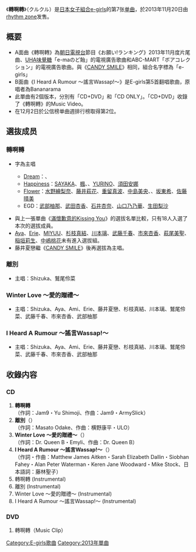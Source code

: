 {{Infobox Single
| Name           = 轉啊轉
| Cover          = 
| Artist         = [[E-girls|E-girls]]
| Album          = [[COLORFUL_POP|COLORFUL POP]]
| A-side         = 轉啊轉
| B-side         = 離別<br/>Winter Love 〜愛的贈禮〜<br/>I Heard A Rumour 〜謠言Wassap!〜
| Released       = 2013年11月20日
| Format         = [[單曲|單曲]]
| Recorded       = 2013年<br/>{{JPN}}
| Genre          = [[J-POP|J-POP]]
| Lenght         =
| Label          = [[rhythm_zone|rhythm zone]]
| Writer         = 
| Producer       = 
| Certification  = 
| Chart position = * 週間最高排名第2位<small>（[[Oricon公信榜|Oricon]]）</small>
| Last single    = [[滿懷歉意的Kissing_You|滿懷歉意的Kissing You]]<br/>（2013年）
| This single    = '''轉啊轉'''<br/>（2013年）
| Next single    = [[Diamond_Only|Diamond Only]]<br/>（2014年）
| Misc           =
}}

《'''轉啊轉'''》（クルクル）是[[日本|日本]][[女子組合|女子組合]][[e-girls|e-girls]]的第7张[[单曲|单曲]]，於2013年11月20日由[[rhythm_zone|rhythm zone]]发售。
== 概要 ==
* A面曲《轉啊轉》為[[朝日電視台|朝日電視台]]節目《お願い!ランキング》2013年11月度片尾曲、[[味覺糖|UHA味覺糖]]「e-maのど飴」的電視廣告歌曲和ABC-MART「ボアコレクション」的電視廣告歌曲。與《[[CANDY_SMILE|CANDY SMILE]]》相同，組合名字標為「e-girls」
* B面曲《I Heard A Rumour 〜謠言Wassap!〜》是E-girls第5首翻唱歌曲，原唱者為Bananarama
* 此單曲有2個版本，分別有「CD+DVD」和「CD ONLY」。「CD+DVD」收錄了《轉啊轉》的Music Video。
* 在12月2日於公信榜单曲週排行榜取得第2位。

== 選抜成员 ==
=== 轉啊轉 ===
* {{highlight|螢光|yellow}}字為主唱
** [[Dream_(日本音樂團體)|Dream]]：{{highlight|[[西田靜香|Shizuka]]|yellow}}、{{highlight|[[中島麻未|Ami]]|yellow}}
** [[Happiness_(組合)|Happiness]]：[[SAYAKA|SAYAKA]]、[[土橋楓|楓]]、{{highlight|[[藤井夏戀|藤井夏戀]]|yellow}}、[[鈴木結莉乃|YURINO]]、[[須田安娜|須田安娜]]
** [[Flower_(組合)|Flower]]：[[水野繪梨奈|水野繪梨奈]]、[[藤井萩花|藤井萩花]]、[[重留真波|重留真波]]、[[中島美央|中島美央]]、{{highlight|[[鷲尾伶菜|鷲尾伶菜]]|yellow}}、[[坂東希|坂東希]]、[[佐藤晴美|佐藤晴美]]
** EGD：[[武部柚那|武部柚那]]、[[武田杏香|武田杏香]]、[[石井杏奈|石井杏奈]]、[[山口乃乃華|山口乃乃華]]、[[生田梨沙|生田梨沙]]

* 與上一張單曲《[[滿懷歉意的Kissing_You|滿懷歉意的Kissing You]]》的選拔名單比較，只有18人入選了本次的選拔成員。
* [[高本彩|Aya]]、[[阿部繪里惠|Erie]]、[[有磯實結|MIYUU]]、[[杉枝真結|杉枝真結]]、[[川本璃|川本璃]]、[[武藤千春|武藤千春]]、[[市來杏香|市來杏香]]、[[萩尾美聖|萩尾美聖]]、[[稲垣莉生|稲垣莉生]]、[[中嶋桃花|中嶋桃花]]未有進入選拔組。
* 藤井夏戀繼《[[CANDY_SMILE|CANDY SMILE]]》後再選拔為主唱。

=== 離別 ===
* 主唱：Shizuka、鷲尾伶菜

=== Winter Love 〜愛的贈禮〜 ===
* 主唱：Shizuka、Aya、Ami、Erie、藤井夏戀、杉枝真結、川本璃、鷲尾伶菜、武藤千春、市來杏香、武部柚那

=== I Heard A Rumour 〜謠言Wassap!〜 ===
* 主唱：Shizuka、Aya、Ami、Erie、藤井夏戀、杉枝真結、川本璃、鷲尾伶菜、武藤千春、市來杏香、武部柚那

== 收錄内容 ==
===CD===
# '''轉啊轉'''<br/>（作詞：Jam9・Yu Shimoji、作曲：Jam9・ArmySlick）
# '''離別'''（{{lang|ja|サヨナラ}}）<br/>（作詞：Masato Odake、作曲：横野康平・ULO）
# '''Winter Love 〜愛的贈禮〜'''（{{lang|ja|Winter Love 〜愛の贈り物〜}}）<br/>（作詞：Dr. Queen B・Emyli、作曲：Dr. Queen B）
# '''I Heard A Rumour 〜謠言Wassap!〜'''（{{lang|ja|I Heard A Rumour 〜ウワサWassap!〜}}）<br/>（作詞・作曲：Matthew James Aitken・Sarah Elizabeth Dallin・Siobhan Fahey・Alan Peter Waterman・Keren Jane Woodward・Mike Stock、日本語詞：藤林聖子）
# 轉啊轉 (Instrumental)
# 離別 (Instrumental)
# Winter Love 〜愛的贈禮〜 (Instrumental)
# I Heard A Rumour 〜謠言Wassap!〜 (Instrumental)

===DVD===
# 轉啊轉（Music Clip）




{{E-girls}}

{{DEFAULTSORT:KuruKuru}}
[[Category:E-girls歌曲|Category:E-girls歌曲]]
[[Category:2013年單曲|Category:2013年單曲]]



</noinclude>